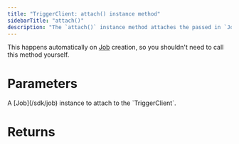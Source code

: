```yaml
---
title: "TriggerClient: attach() instance method"
sidebarTitle: "attach()"
description: "The `attach()` instance method attaches the passed in `Job` to the `TriggerClient`."
---
```


This happens automatically on [Job](/sdk/job) creation, so you shouldn't need to call this method yourself.

# Parameters

<ParamField body="options" type="Job" required>
  A [Job](/sdk/job) instance to attach to the `TriggerClient`.
</ParamField>

# Returns

<ResponseField name="void" type="void" />
